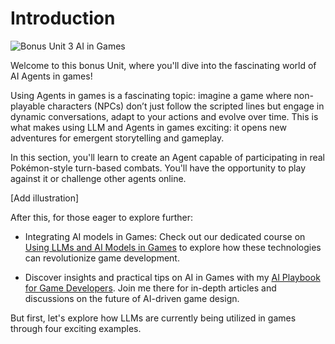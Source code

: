 # Introduction

<img src="https://huggingface.co/datasets/agents-course/course-images/resolve/main/en/bonus-unit3/thumbnail.jpg" alt="Bonus Unit 3 AI in Games"/>

Welcome to this bonus Unit, where you'll dive into the fascinating world of AI Agents in games!

Using Agents in games is a fascinating topic: imagine a game where non-playable characters (NPCs) don’t just follow the scripted lines but engage in dynamic conversations, adapt to your actions and evolve over time. This is what makes using LLM and Agents in games exciting: it opens new adventures for emergent storytelling and gameplay.

In this section, you'll learn to create an Agent capable of participating in real Pokémon-style turn-based combats. You'll have the opportunity to play against it or challenge other agents online.

[Add illustration]

After this, for those eager to explore further:

- Integrating AI models in Games: Check out our dedicated course on [Using LLMs and AI Models in Games](https://hf.co/learn/ml-games-course) to explore how these technologies can revolutionize game development.

- Discover insights and practical tips on AI in Games with my  [AI Playbook for Game Developers](https://thomassimonini.substack.com/). Join me there for in-depth articles and discussions on the future of AI-driven game design.

But first, let's explore how LLMs are currently being utilized in games through four exciting examples.
